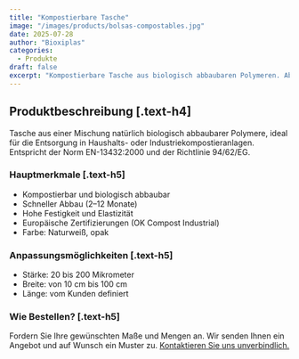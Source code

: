 ```yaml
---
title: "Kompostierbare Tasche"
image: "/images/products/bolsas-compostables.jpg"
date: 2025-07-28
author: "Bioxiplas"
categories:
  - Produkte
draft: false
excerpt: "Kompostierbare Tasche aus biologisch abbaubaren Polymeren. Abbauzeit: 2 bis 12 Monate."
---
```


## Produktbeschreibung [.text-h4]

Tasche aus einer Mischung natürlich biologisch abbaubarer Polymere, ideal für die Entsorgung in Haushalts- oder Industriekompostieranlagen. Entspricht der Norm EN-13432:2000 und der Richtlinie 94/62/EG.

### Hauptmerkmale [.text-h5]

- Kompostierbar und biologisch abbaubar  
- Schneller Abbau (2–12 Monate)  
- Hohe Festigkeit und Elastizität  
- Europäische Zertifizierungen (OK Compost Industrial)  
- Farbe: Naturweiß, opak

### Anpassungsmöglichkeiten [.text-h5]

- Stärke: 20 bis 200 Mikrometer  
- Breite: von 10 cm bis 100 cm  
- Länge: vom Kunden definiert

### Wie Bestellen? [.text-h5]

Fordern Sie Ihre gewünschten Maße und Mengen an. Wir senden Ihnen ein Angebot und auf Wunsch ein Muster zu. <u>Kontaktieren Sie uns unverbindlich.</u>
